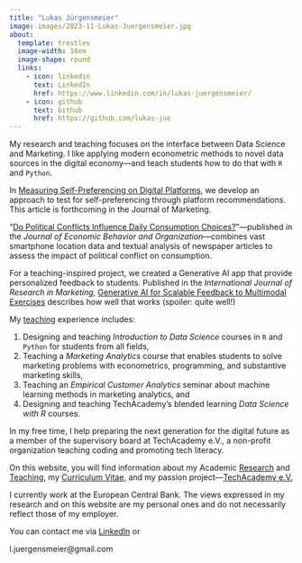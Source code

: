 ```yaml
---
title: "Lukas Jürgensmeier"
image: images/2023-11-Lukas-Juergensmeier.jpg
about:
  template: trestles
  image-width: 10em
  image-shape: round
  links:
    - icon: linkedin
      text: LinkedIn
      href: https://www.linkedin.com/in/lukas-juergensmeier/
    - icon: github
      text: Github
      href: https://github.com/lukas-jue
---
```


My research and teaching focuses on the interface
between Data Science and Marketing. I like applying modern econometric
methods to novel data sources in the digital economy---and teach students
how to do that with `R` and `Python`.

In [Measuring Self-Preferencing on Digital Platforms](research.html#measuring-self-preferencing-on-digital-platforms), we develop an approach to test for self-preferencing through platform recommendations. This article is forthcoming in the Journal of Marketing.

"[Do Political Conflicts Influence Daily
Consumption
Choices?](research.qmd#do-political-conflicts-influence-daily-consumption-choices)"---published in the *Journal of Economic Behavior and Organization*---combines
vast smartphone location data and textual analysis of newspaper articles
to assess the impact of political conflict on consumption.

For a teaching-inspired project, we created a Generative AI app that provide personalized
feedback to students. Published in the *International Journal of Research in Marketing,*
[Generative AI for Scalable Feedback to Multimodal Exercises](research.html#generative-ai-for-scalable-feedback-to-multimodal-exercises)
describes how well that works (spoiler: quite well!)

My [teaching](teaching.qmd) experience includes:

1. Designing and teaching *Introduction to Data Science* courses in `R` and `Python` for students from all fields,
2. Teaching a *Marketing Analytics* course that enables students to solve marketing problems with econometrics, programming, and substantive marketing skills,
3. Teaching an *Empirical Customer Analytics* seminar about machine learning methods in marketing analytics, and
4. Designing and teaching TechAcademy's blended learning *Data Science with R* courses.

In my free time, I help preparing the next generation for the digital
future as a member of the supervisory board at TechAcademy e.V., a non-profit
organization teaching coding and promoting tech literacy.

On this website, you will find information about my Academic
[Research](research.qmd) and [Teaching](teaching.qmd), my [Curriculum
Vitae](curriculum-vitae.qmd), and my passion project---[TechAcademy
e.V.](techacademy.qmd)

I currently work at the European Central Bank. The views expressed in my research and on this website are my personal ones and do not necessarily reflect those of my employer.

You can contact me via
[LinkedIn](https://www.linkedin.com/in/lukas-juergensmeier/) or
<span id="obf">

```{=html}
<script>document.getElementById("obf").innerHTML="<n uers=\"znvygb:y.whretrafzrvre@tznvy.pbz\" gnetrg=\"_oynax\">R-Znvy.</n>".replace(/[a-zA-Z]/g,function(c){return String.fromCharCode((c<="Z"?90:122)>=(c=c.charCodeAt(0)+13)?c:c-26);});document.body.appendChild(eo);</script>
```
<noscript>[moc.liamg\@reiemsnegreuj.l]{style="unicode-bidi:bidi-override;direction:rtl;"}</noscript>

</span>

<!-- # Upcoming Talks -->

<!-- ![Lukas Jürgensmeier presenting at EMAC Conference 2022 in -->
<!-- Budapest](images/2022-05-EMAC-Budapest-Lukas-Juergensmeier-Presentation.jpg){fig-alt="Lukas Jürgensmeier presenting at EMAC Conference 2022 in Budapest" -->
<!-- width="1000"} -->

<!-- I'll be presenting my research at the following scheduled conferences: -->

<!-- - EMAC 2024 in Bucharest, Romania (May 2024): -->
<!--  [Generative AI for Scalable Feedback to Multimodal Exercises](research.qmd#generative-ai-for-scalable-feedback-to-multimodal-exercises-in-marketing-analytics) -->
<!--  *(Special Session on "Novel Applications of Generative AI in Marketing")* -->

<!-- - DPE Forum "Bytes and Behemoths: Understanding Power in Digital Platform Ecosystems" in Passau, Germany (June 2024) -->
<!--   [Measuring Self-Preferencing on Digital Platforms](research.qmd#measuring-self-preferencing-on-digital-platforms) -->
<!--   *(Doctoral Consortium)* -->


